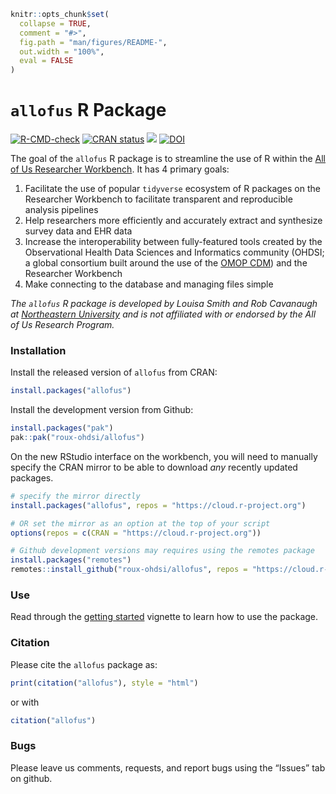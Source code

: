 
<!-- README.md is generated from README.Rmd. Please edit that file -->

```r
knitr::opts_chunk$set(
  collapse = TRUE,
  comment = "#>",
  fig.path = "man/figures/README-",
  out.width = "100%",
  eval = FALSE
)
```

# `allofus` R Package

<!-- badges: start -->
[![R-CMD-check](https://github.com/roux-ohdsi/allofus/actions/workflows/R-CMD-check.yaml/badge.svg)](https://github.com/roux-ohdsi/allofus/actions/workflows/R-CMD-check.yaml)
[![CRAN status](https://www.r-pkg.org/badges/version/allofus)](https://CRAN.R-project.org/package=allofus)
[![](http://cranlogs.r-pkg.org/badges/grand-total/allofus)](https://cran.r-project.org/package=allofus)
[![DOI](https://zenodo.org/badge/659848534.svg)](https://zenodo.org/doi/10.5281/zenodo.10420610)
<!-- badges: end -->

The goal of the `allofus` R package is to streamline the use of R within the [All of Us Researcher Workbench](https://www.researchallofus.org/data-tools/workbench/). It has 4 primary goals:

1. Facilitate the use of popular `tidyverse` ecosystem of R packages on the Researcher Workbench to facilitate transparent and reproducible analysis pipelines
2. Help researchers more efficiently and accurately extract and synthesize survey data and EHR data
3. Increase the interoperability between fully-featured tools created by the Observational Health Data Sciences and Informatics community (OHDSI; a global consortium built around the use of the [OMOP CDM](https://www.researchallofus.org/faq/what-is-omop/)) and the Researcher Workbench
4. Make connecting to the database and managing files simple 

*The `allofus` R package is developed by Louisa Smith and Rob Cavanaugh at [Northeastern University](https://ohdsi.northeastern.edu) and is not affiliated with or endorsed by the All of Us Research Program.*

### Installation

Install the released version of `allofus` from CRAN:

```r
install.packages("allofus")
```

Install the development version from Github:

```r
install.packages("pak")
pak::pak("roux-ohdsi/allofus")
```

On the new RStudio interface on the workbench, you will need to manually specify
the CRAN mirror to be able to download *any* recently updated packages. 

```r
# specify the mirror directly
install.packages("allofus", repos = "https://cloud.r-project.org")

# OR set the mirror as an option at the top of your script
options(repos = c(CRAN = "https://cloud.r-project.org"))

# Github development versions may requires using the remotes package
install.packages("remotes")
remotes::install_github("roux-ohdsi/allofus", repos = "https://cloud.r-project.org")
```

### Use

Read through the [getting started](https://roux-ohdsi.github.io/allofus/articles/allofus.html) vignette to learn how to use the package.

### Citation

Please cite the `allofus` package as:
```r
print(citation("allofus"), style = "html")
```
or with
```r
citation("allofus")
```

### Bugs

Please leave us comments, requests, and report bugs using the "Issues" tab on github.
